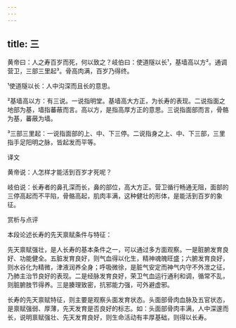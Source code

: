 ```yaml
---
---
---
```

title: 三
---




黄帝曰：人之寿百岁而死，何以致之？岐伯曰：使道隧以长¹，基墙高以方²。通调营卫，三部三里起³。骨高肉满，百岁乃得终。

¹使道隧以长：人中沟深而且长的意思。

²基墙高以方：有三说。一说指明堂。基墙高大方正，为长寿的表现。二说指面之地部为基，墙指蕃蔽而言。高以方，是指高厚方正的意思。三说指面部而言，骨骼为基，蕃蔽为墙。

³三部三里起：一说指面部的上、中、下三停。二说指身之上、中、下三部，三里指手足阳明之脉，皆起发而平等。

译文

黄帝说：人怎样才能活到百岁才死呢？

岐伯说：长寿者的鼻孔深而长，鼻的部位，高大方正。营卫循行畅通无阻，面部的三停高起而不平陷，骨骼高起，肌肉丰满，这种健壮的形体，是能活到百岁的象征。

赏析与点评

本段论述长寿的先天禀赋条件与特征：

先天禀赋强壮，是人长寿的基本条件之一，可以通过多方面观察。一是脏腑发育良好、功能健全。五脏发育良好，则气血得以化生，精神魂魄旺盛；六腑发育良好，则水谷化为精微，津液润养全身；呼吸微徐，是脏气安定而神气内守不外泄之征，乃肺主治节良好的表现。二是经脉发育良好，荣卫气血运行通利和调，循常不乱，则脏腑肢节得养。三是腠理致密，抗邪能力强，可外避虚邪。

长寿的先天禀赋特征，则主要是观察头面发育状态。头面部骨肉血脉及五官状态，是禀赋强弱、厚薄，先天发育是否良好的标志。如：头面部骨肉丰满，人中深邃而长，说明禀赋强壮、先天发育良好，则生命活动有丰厚基础，则得以长寿。